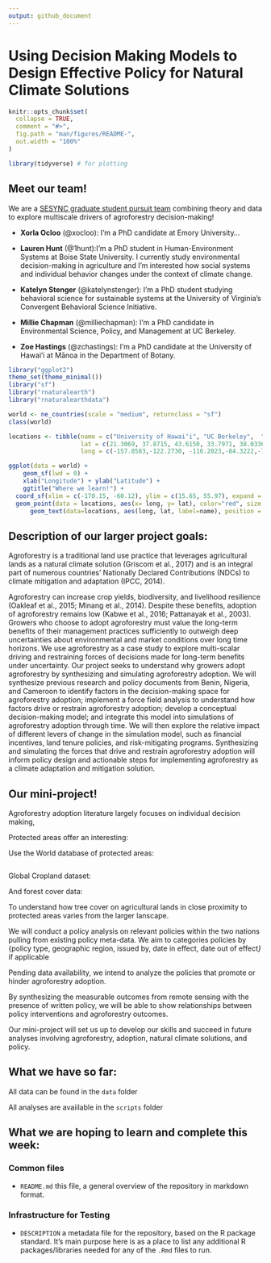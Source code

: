 ```yaml
---
output: github_document
---
```


# Using Decision Making Models to Design Effective Policy for Natural Climate Solutions

```r
knitr::opts_chunk$set(
  collapse = TRUE,
  comment = "#>",
  fig.path = "man/figures/README-",
  out.width = "100%"
)
```

```r
library(tidyverse) # for plotting
```

## Meet our team!

We are a [SESYNC graduate student pursuit team](https://www.sesync.org/project/graduate-pursuits-request-for-proposals/using-decision-making-models-to-design-effective) combining theory and data to explore multiscale drivers of agroforestry decision-making! 

  - **Xorla Ocloo** (@xocloo): I'm a PhD candidate at Emory University...

  - **Lauren Hunt** (@1hunt):I’m a PhD student in Human-Environment Systems at Boise State University. I currently study environmental decision-making in agriculture and I’m interested how social systems and individual behavior changes under the context of climate change.

  - **Katelyn Stenger** (@katelynstenger):  I'm a PhD student studying behavioral science for sustainable systems at the University of Virginia's Convergent Behavioral Science Initiative.

  - **Millie Chapman** (@milliechapman): I’m a PhD candidate in Environmental Science, Policy, and Management at UC Berkeley.

  - **Zoe Hastings** (@zchastings): I'm a PhD candidate at the University of Hawaiʻi at Mānoa in the Department of Botany.

```r
library("ggplot2")
theme_set(theme_minimal())
library("sf")
library("rnaturalearth")
library("rnaturalearthdata")

world <- ne_countries(scale = "medium", returnclass = "sf")
class(world)
```

```r
locations <- tibble(name = c("University of Hawaiʻi", "UC Berkeley",  "Boise State University", "Emory University", "University of Virginia"),
                    lat = c(21.3069, 37.8715, 43.6150, 33.7971, 38.0336),
                    long = c(-157.8583,-122.2730, -116.2023,-84.3222,-78.5080))

```

```r
ggplot(data = world) +
    geom_sf(lwd = 0) +
    xlab("Longitude") + ylab("Latitude") +
    ggtitle("Where we learn!") +
  coord_sf(xlim = c(-170.15, -60.12), ylim = c(15.65, 55.97), expand = FALSE) +
  geom_point(data = locations, aes(x= long, y= lat), color="red", size = 3) + 
      geom_text(data=locations, aes(long, lat, label=name), position = position_nudge(y = +2))

```

## Description of our larger project goals:

Agroforestry is a traditional land use practice that leverages agricultural lands as a natural climate solution (Griscom et al., 2017) and is an integral part of numerous countries’ Nationally Declared Contributions (NDCs) to climate mitigation and adaptation (IPCC, 2014). 

Agroforestry can increase crop yields, biodiversity, and livelihood resilience (Oakleaf et al., 2015; Minang et al., 2014). Despite these benefits, adoption of agroforestry remains low (Kabwe et al., 2016; Pattanayak et al., 2003). Growers who choose to adopt agroforestry must value the long-term benefits of their management practices sufficiently to outweigh deep uncertainties about environmental and market conditions over long time horizons. We use agroforestry as a case study to explore multi-scalar driving and restraining forces of decisions made for long-term benefits under uncertainty. Our project seeks to understand why growers adopt agroforestry by synthesizing and simulating agroforestry adoption. We will synthesize previous research and policy documents from Benin, Nigeria, and Cameroon to identify factors in the decision-making space for agroforestry adoption; implement a force field analysis to understand how factors drive or restrain agroforestry adoption; develop a conceptual decision-making model; and integrate this model into simulations of agroforestry adoption through time. We will then explore the relative impact of different levers of change in the simulation model, such as financial incentives, land tenure policies, and risk-mitigating programs. Synthesizing and simulating the forces that drive and restrain agroforestry adoption will inform policy design and actionable steps for implementing agroforestry as a climate adaptation and mitigation solution.

## Our mini-project!

Agroforestry adoption literature largely focuses on individual decision making, 

Protected areas offer an interesting: 

Use the World database of protected areas: 
```r

```


Global Cropland dataset:



And forest cover data:

To understand how tree cover on agricultural lands in close proximity to protected areas varies from the larger lanscape.

We will conduct a policy analysis on relevant policies within the two nations pulling from existing policy meta-data. We aim to categories policies by {policy type, geographic region, issued by, date in effect, date out of effect*} *if applicable

Pending data availability, we intend to analyze the policies that promote or hinder agroforestry adoption.

By synthesizing the measurable outcomes from remote sensing with the presence of written policy, we will be able to show relationships between policy interventions and agroforestry outcomes.

Our mini-project will set us up to develop our skills and succeed in future analyses involving agroforestry, adoption, natural climate solutions, and policy.

## What we have so far:
All data can be found in the `data` folder

All analyses are avaiilable in the `scripts` folder

## What we are hoping to learn and complete this week:

### Common files

- `README.md` this file, a general overview of the repository in markdown format.  

### Infrastructure for Testing

- `DESCRIPTION` a metadata file for the repository, based on the R package standard. It's main purpose here is as a place to list any additional R packages/libraries needed for any of the `.Rmd` files to run.

